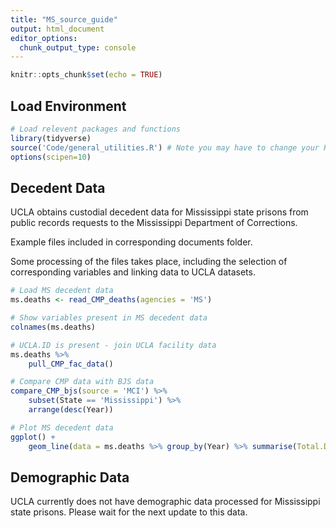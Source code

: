 ```yaml
---
title: "MS_source_guide"
output: html_document
editor_options: 
  chunk_output_type: console
---
```


```r
knitr::opts_chunk$set(echo = TRUE)
```

## Load Environment

```r
# Load relevent packages and functions
library(tidyverse)
source('Code/general_utilities.R') # Note you may have to change your Rmarkdown option for evaluate chunks to project instead of document
options(scipen=10)
```

## Decedent Data

UCLA obtains custodial decedent data for Mississippi state prisons from public records requests to the Mississippi Department of Corrections.

Example files included in corresponding documents folder. 

Some processing of the files takes place, including the selection of corresponding variables and linking data to UCLA datasets. 

```r
# Load MS decedent data
ms.deaths <- read_CMP_deaths(agencies = 'MS')

# Show variables present in MS decedent data
colnames(ms.deaths)

# UCLA.ID is present - join UCLA facility data
ms.deaths %>%
    pull_CMP_fac_data()

# Compare CMP data with BJS data
compare_CMP_bjs(source = 'MCI') %>%
    subset(State == 'Mississippi') %>%
    arrange(desc(Year))

# Plot MS decedent data 
ggplot() +
    geom_line(data = ms.deaths %>% group_by(Year) %>% summarise(Total.Deaths = n()),aes(x = Year, y = Total.Deaths))

```


## Demographic Data

UCLA currently does not have demographic data processed for Mississippi state prisons. Please wait for the next update to this data. 
